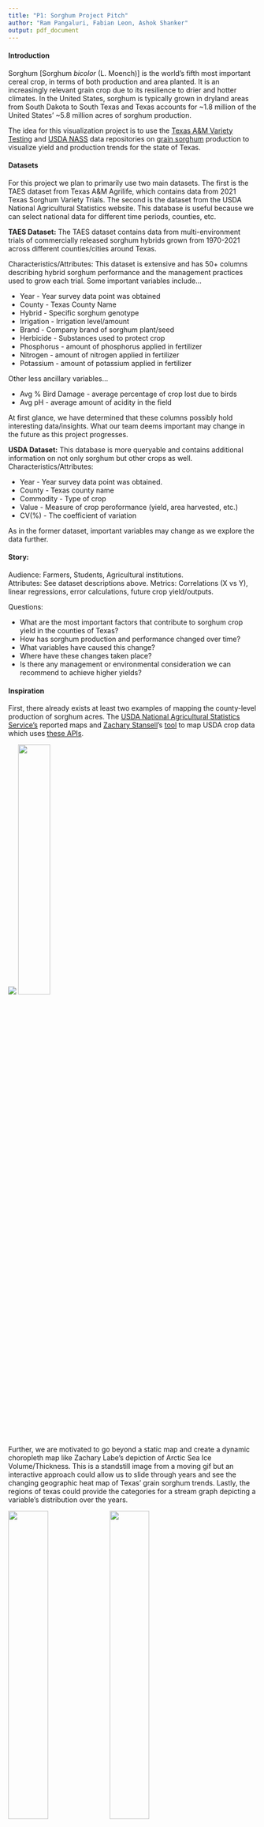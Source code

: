 ```yaml
---
title: "P1: Sorghum Project Pitch"
author: "Ram Pangaluri, Fabian Leon, Ashok Shanker"
output: pdf_document
---
```


#### Introduction
Sorghum [Sorghum *bicolor* (L. Moench)] is the world's fifth most important cereal crop, in terms of both production and area planted. It is an increasingly relevant grain crop due to its resilience to drier and hotter climates. In the United States, sorghum is typically grown in dryland areas from South Dakota to South Texas and Texas accounts for ~1.8 million of the United States' ~5.8 million acres of sorghum production. 

The idea for this visualization project is to use the [Texas A&M Variety Testing](http://varietytesting.tamu.edu/grainsorghum/) and [USDA NASS](https://quickstats.nass.usda.gov/) data repositories on [grain sorghum](https://www.sorghumcheckoff.com/sorghum-101/) production to visualize yield and production trends for the state of Texas.

#### Datasets
For this project we plan to primarily use two main datasets. The first is the TAES dataset from Texas A&M Agrilife, which contains data from 2021 Texas Sorghum Variety Trials. The second is the dataset from the USDA National Agricultural Statistics website. This database is useful because we can select national data for different time periods, counties, etc.

**TAES Dataset:**
The TAES dataset contains data from multi-environment trials of commercially released sorghum hybrids grown from 1970-2021 across different counties/cities around Texas.

Characteristics/Attributes:
This dataset is extensive and has 50+ columns describing hybrid sorghum performance and the management practices used to grow each trial. Some important variables include...  

* Year - Year survey data point was obtained
* County - Texas County Name
* Hybrid - Specific sorghum genotype
* Irrigation - Irrigation level/amount
* Brand - Company brand of sorghum plant/seed
* Herbicide - Substances used to protect crop 
* Phosphorus - amount of phosphorus applied in fertilizer
* Nitrogen - amount of nitrogen applied in fertilizer
* Potassium - amount of potassium applied in fertilizer

Other less ancillary variables...  

* Avg % Bird Damage - average percentage of crop lost due to birds
* Avg pH - average amount of acidity in the field

At first glance, we have determined that these columns possibly hold interesting data/insights. What our team deems important may change in the future as this project progresses.

**USDA Dataset:**
This database is more queryable and contains additional information on not only sorghum but other crops as well. 
Characteristics/Attributes:

* Year - Year survey data point was obtained.
* County - Texas county name
* Commodity - Type of crop
* Value - Measure of crop peroformance (yield, area harvested, etc.)
* CV(%) - The coefficient of variation

As in the former dataset, important variables may change as we explore the data further.

#### Story:
Audience: Farmers, Students, Agricultural institutions.  
Attributes: See dataset descriptions above.
Metrics: Correlations (X vs Y), linear regressions, error calculations, future crop yield/outputs.

Questions:

* What are the most important factors that contribute to sorghum crop yield in the counties of Texas?
* How has sorghum production and performance changed over time?
* What variables have caused this change?
* Where have these changes taken place?
* Is there any management or environmental consideration we can recommend to achieve higher yields?

#### Inspiration

First, there already exists at least two examples of mapping the county-level production of sorghum acres.
The [USDA National Agricultural Statistics Service's](https://www.nass.usda.gov/Charts_and_Maps/Crops_County/index.php) reported maps and [Zachary Stansell](https://twitter.com/ZacharyStansell/status/1354612264679198722)'s [tool](https://gist.github.com/zacharystansell/fd1ebd6e3cda8a175680b78a4b271497) to map USDA crop data which uses [these APIs](https://sheilasaia.rbind.io/post/2020-06-30-nass-api-part2/). 

![](usda_map.png) ![](sorghumcropmap.jpg){width=36%}

Further, we are motivated to go beyond a static map and create a dynamic choropleth map like Zachary Labe's depiction of Arctic Sea Ice Volume/Thickness. This is a standstill image from a moving gif but an interactive approach could allow us to slide through years and see the changing geographic heat map of Texas' grain sorghum trends. Lastly, the regions of texas could provide the categories for a stream graph depicting a variable's distribution over the years. 

![](ice.PNG){width=40%} ![](streamgraph.PNG){width=40%} 

#### Sketch

![](visualization-sketch.png)


